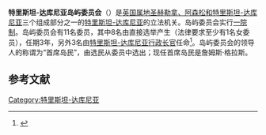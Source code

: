 '''特里斯坦-达库尼亚岛屿委员会'''（{{lang-en|Tristan da Cunha Island Council}}）是[[英国|英国]][[属地|属地]][[圣赫勒拿、阿森松和特里斯坦-达库尼亚|圣赫勒拿、阿森松和特里斯坦-达库尼亚]]三个组成部分之一的[[特里斯坦-达库尼亚|特里斯坦-达库尼亚]]的立法机关。岛屿委员会实行[[一院制|一院制]]。岛屿委员会有11名委员，其中8名由直接选举产生（法律要求至少有1名女委员），任期3年，另外3名由[[特里斯坦-达库尼亚行政长官|特里斯坦-达库尼亚行政长官]]任命<ref>{{Cite web |url=http://www.tristandc.com/council.php |title=Tristan da Cunha Island Council |access-date=2020-11-25 |archive-date=2021-01-25 |archive-url=https://web.archive.org/web/20210125040635/https://www.tristandc.com/council.php |dead-url=no }}</ref>。岛屿委员会的领导人的称谓为“首席岛民”，由选民从委员中选出；现任首席岛民是詹姆斯·格拉斯。

== 参考文献 ==
{{reflist}}

[[Category:特里斯坦-达库尼亚|Category:特里斯坦-达库尼亚]]